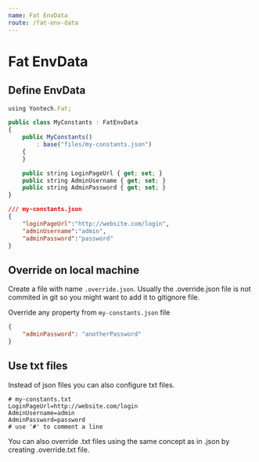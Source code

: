 ```yaml
---
name: Fat EnvData
route: /fat-env-data
---
```


# Fat EnvData

## Define EnvData

```typescript
using Yontech.Fat;

public class MyConstants : FatEnvData
{
    public MyConstants()
        : base("files/my-constants.json")
    {
    }

    public string LoginPageUrl { get; set; }
    public string AdminUsername { get; set; }
    public string AdminPassword { get; set; }
}

```

```json 
/// my-constants.json
{
    "loginPageUrl":"http://website.com/login",
    "adminUsername":"admin",
    "adminPassword":"password"
}
```

## Override on local machine

Create a file with name `.override.json`. Usually the .override.json file is not commited in git so you might want to 
add it to gitignore file.

Override any property from `my-constants.json` file
```json
{
    "adminPassword": "anotherPassword"
}
```

## Use txt files

Instead of json files you can also configure txt files.
```
# my-constants.txt
LoginPageUrl=http://website.com/login
AdminUsername=admin
AdminPassword=password
# use '#' to comment a line
```

You can also override .txt files using the same concept as in .json by creating .override.txt file.